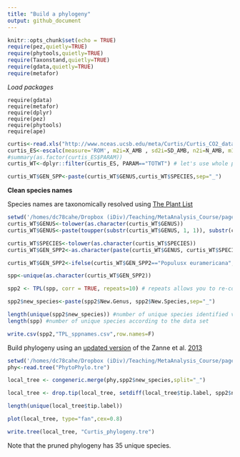 ```yaml
---
title: "Build a phylogeny"
output: github_document
---
```


```r
knitr::opts_chunk$set(echo = TRUE)
require(pez,quietly=TRUE)
require(phytools,quietly=TRUE)
require(Taxonstand,quietly=TRUE)
require(gdata,quietly=TRUE)
require(metafor)
```

_Load packages_ 

```
require(gdata)
require(metafor)
require(dplyr)
require(pez)
require(phytools)
require(ape)
```



```r

curtis<-read.xls("http://www.nceas.ucsb.edu/meta/Curtis/Curtis_CO2_database.xls",as.is=TRUE,verbose=FALSE,sheet=1)
curtis_ES<-escalc(measure='ROM', m2i=X_AMB , sd2i=SD_AMB, n2i=N_AMB, m1i=X_ELEV, sd1i=SD_ELEV, n1i=N_ELEV, vtype='LS',var.names=c("LRR","LRR_var"),data=curtis)
#summary(as.factor(curtis_ES$PARAM))
curtis_WT<-dplyr::filter(curtis_ES, PARAM=="TOTWT") # let's use whole plant weight because it has the largest number of observations   

curtis_WT$GEN_SPP<-paste(curtis_WT$GENUS,curtis_WT$SPECIES,sep="_")
```


__Clean species names__

Species names are taxonomically resolved using [The Plant List](http://www.theplantlist.org/)  


```r
setwd('/homes/dc78cahe/Dropbox (iDiv)/Teaching/MetaAnalysis_Course/pages/Day4_files/')
curtis_WT$GENUS<-tolower(as.character(curtis_WT$GENUS))
curtis_WT$GENUS<-paste(toupper(substr(curtis_WT$GENUS, 1, 1)), substr(curtis_WT$GENUS, 2, nchar(curtis_WT$GENUS)), sep="")

curtis_WT$SPECIES<-tolower(as.character(curtis_WT$SPECIES))
curtis_WT$GEN_SPP2<-as.character(paste(curtis_WT$GENUS, curtis_WT$SPECIES,sep=" "))

curtis_WT$GEN_SPP2<-ifelse(curtis_WT$GEN_SPP2=="Populusx euramericana","Populus × euramericana",curtis_WT$GEN_SPP2)

spp<-unique(as.character(curtis_WT$GEN_SPP2))

spp2 <- TPL(spp, corr = TRUE, repeats=10) # repeats allows you to re-connect to the TPL server

spp2$new_species<-paste(spp2$New.Genus, spp2$New.Species,sep="_")

length(unique(spp2$new_species)) #number of unique species identified via TPL
length(spp) #number of unique species according to the data set

write.csv(spp2,"TPL_sppnames.csv",row.names=F)
```

Build phylogeny using an [updated version](https://academic.oup.com/jpe/article/9/2/233/2928108/An-updated-megaphylogeny-of-plants-a-tool-for) of the Zanne et al. [2013](http://datadryad.org/resource/doi:10.5061/dryad.63q27)

```r
setwd('/homes/dc78cahe/Dropbox (iDiv)/Teaching/MetaAnalysis_Course/pages/Day4_files/')
phy<-read.tree("PhytoPhylo.tre")

local_tree <- congeneric.merge(phy,spp2$new_species,split="_")

local_tree <- drop.tip(local_tree, setdiff(local_tree$tip.label, spp2$new_species))

length(unique(local_tree$tip.label))

plot(local_tree, type="fan",cex=0.8)

write.tree(local_tree, "Curtis_phylogeny.tre")
```

Note that the pruned phylogeny has 35 unique species.  